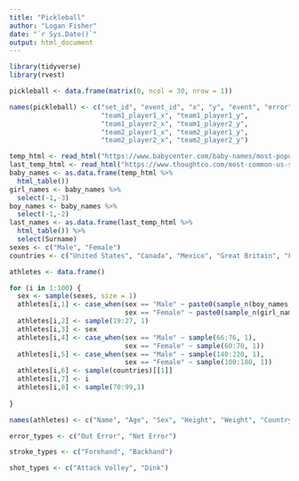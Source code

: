```yaml
---
title: "Pickleball"
author: "Logan Fisher"
date: "`r Sys.Date()`"
output: html_document
---
```


```r

library(tidyverse)
library(rvest)

```

```r

pickleball <- data.frame(matrix(0, ncol = 30, nrow = 1))

names(pickleball) <- c("set_id", "event_id", "x", "y", "event", "error", "stroke", "shot", "athlete_id", "team1_score", "team2_score",
                       "team1_player1_x", "team1_player1_y", 
                       "team1_player2_x", "team1_player2_y",
                       "team2_player1_x", "team2_player1_y",
                       "team2_player2_x", "team2_player2_y")

```

```r

temp_html <- read_html("https://www.babycenter.com/baby-names/most-popular/top-baby-names")
last_temp_html <- read_html("https://www.thoughtco.com/most-common-us-surnames-1422656")
baby_names <- as.data.frame(temp_html %>%
  html_table())
girl_names <- baby_names %>%
  select(-1,-3)
boy_names <- baby_names %>%
  select(-1,-2)
last_names <- as.data.frame(last_temp_html %>%
  html_table()) %>%
  select(Surname)
sexes <- c("Male", "Female")
countries <- c("United States", "Canada", "Mexico", "Great Britain", "France", "Spain", "Finland", "China", "Brazil", "Japan")

```

```r

athletes <- data.frame()

for (i in 1:100) {
  sex <- sample(sexes, size = 1)
  athletes[i,1] <- case_when(sex == "Male" ~ paste0(sample_n(boy_names, 1)[[1]], " ", sample_n(last_names, 1)[[1]]),
                             sex == "Female" ~ paste0(sample_n(girl_names, 1)[[1]], " ", sample_n(last_names, 1)[[1]]))
  athletes[i,2] <- sample(19:27, 1)
  athletes[i,3] <- sex
  athletes[i,4] <- case_when(sex == "Male" ~ sample(66:76, 1),
                             sex == "Female" ~ sample(60:70, 1))
  athletes[i,5] <- case_when(sex == "Male" ~ sample(140:220, 1),
                             sex == "Female" ~ sample(100:180, 1))
  athletes[i,6] <- sample(countries)[[1]]
  athletes[i,7] <- i
  athletes[i,8] <- sample(70:99,1)
  
}

names(athletes) <- c("Name", "Age", "Sex", "Height", "Weight", "Country", "ID", "Rating")
```

```r

error_types <- c("Out Error", "Net Error")

stroke_types <- c("Forehand", "Backhand")

shot_types <- c("Attack Volley", "Dink")



```

